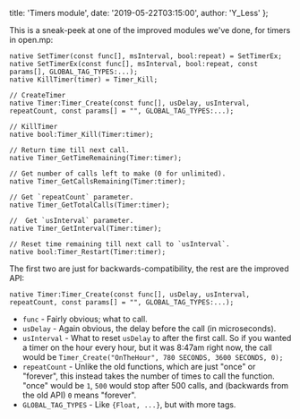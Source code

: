   title: 'Timers module',
  date: '2019-05-22T03:15:00',
  author: 'Y_Less'
};

This is a sneak-peek at one of the improved modules we've done, for timers in open.mp:

```pawn
native SetTimer(const func[], msInterval, bool:repeat) = SetTimerEx;
native SetTimerEx(const func[], msInterval, bool:repeat, const params[], GLOBAL_TAG_TYPES:...);
native KillTimer(timer) = Timer_Kill;

// CreateTimer
native Timer:Timer_Create(const func[], usDelay, usInterval, repeatCount, const params[] = "", GLOBAL_TAG_TYPES:...);

// KillTimer
native bool:Timer_Kill(Timer:timer);

// Return time till next call.
native Timer_GetTimeRemaining(Timer:timer);

// Get number of calls left to make (0 for unlimited).
native Timer_GetCallsRemaining(Timer:timer);

// Get `repeatCount` parameter.
native Timer_GetTotalCalls(Timer:timer);

//  Get `usInterval` parameter.
native Timer_GetInterval(Timer:timer);

// Reset time remaining till next call to `usInterval`.
native bool:Timer_Restart(Timer:timer);
```

The first two are just for backwards-compatibility, the rest are the improved API:

```pawn
native Timer:Timer_Create(const func[], usDelay, usInterval, repeatCount, const params[] = "", GLOBAL_TAG_TYPES:...);
```

- `func` - Fairly obvious; what to call.
- `usDelay` - Again obvious, the delay before the call (in microseconds).
- `usInterval` - What to reset `usDelay` to after the first call. So if you wanted a timer on the
  hour every hour, but it was 8:47am right now, the call would be
  `Timer_Create("OnTheHour", 780 SECONDS, 3600 SECONDS, 0);`
- `repeatCount` - Unlike the old functions, which are just "once" or "forever", this instead takes
  the number of times to call the function. "once" would be `1`, `500` would stop after 500 calls,
  and (backwards from the old API) `0` means "forever".
- `GLOBAL_TAG_TYPES` - Like `{Float, ...}`, but with more tags.
